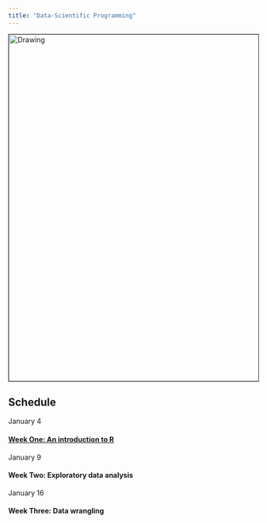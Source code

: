 ```yaml
---
title: "Data-Scientific Programming"
---
```


<img src="./_assets/pipeline.png" alt="Drawing" style="width: 700px;" border="1"/>

## Schedule

January 4

#### [Week One: An introduction to R](week01.html)

January 9

#### Week Two: Exploratory data analysis

January 16

#### Week Three: Data wrangling